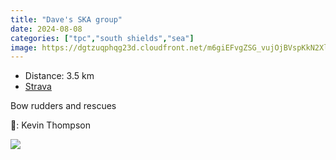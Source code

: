 ```yaml
---
title: "Dave's SKA group"
date: 2024-08-08
categories: ["tpc","south shields","sea"]
image: https://dgtzuqphqg23d.cloudfront.net/m6giEFvgZSG_vujOjBVspKkN2XlP389dChvux7am-0Q-768x345.jpg
---
```


- Distance: 3.5 km
- [Strava](https://www.strava.com/activities/12097950826)

Bow rudders and rescues 

📸: Kevin Thompson 

![](https://dgtzuqphqg23d.cloudfront.net/m6giEFvgZSG_vujOjBVspKkN2XlP389dChvux7am-0Q-768x345.jpg)



